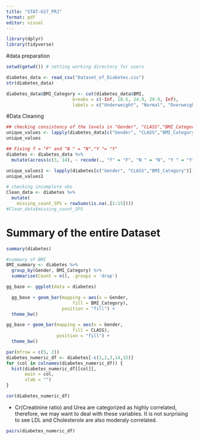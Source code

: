 ```yaml
---
title: "STAT-627_PRJ"
format: pdf
editor: visual
---
```


```r
library(dplyr)
library(tidyverse)
```

#data preparation

```r
setwd(getwd()) # setting working directory for users

diabetes_data <- read_csv("Dataset_of_Diabetes.csv")
str(diabetes_data)

diabetes_data$BMI_Category <- cut(diabetes_data$BMI,
                         breaks = c(-Inf, 18.5, 24.9, 29.9, Inf),
                         labels = c("Underweight", "Normal", "Overweight", "Obese"))

```

#Data Cleaning
```r
## checking consistency of the levels in "Gender", "CLASS","BMI_Category"
unique_values <- lapply(diabetes_data[c("Gender", "CLASS","BMI_Category")], unique)
unique_values

## Fixing f = "F" and "N " = "N","Y "= "Y"
diabetes <- diabetes_data %>%
  mutate(across(c(3, 14), ~ recode(., "f" = "F", "N " = "N", "Y " = "Y")))

unique_values1 <- lapply(diabetes[c("Gender", "CLASS","BMI_Category")], unique)
unique_values1

# checking incomplete obs
Clean_data <- diabetes %>%
  mutate(
    missing_count_SPS = rowSums(is.na(.[1:15])))
#Clean_data$missing_count_SPS
```

# Summary of the entire Dataset
```r
summary(diabetes)
```

```r
#summary of BMI
BMI_summary <- diabetes %>%
  group_by(Gender, BMI_Category) %>%
  summarise(Count = n(), .groups = 'drop')
```

```r
gg_base <- ggplot(data = diabetes) 

  gg_base + geom_bar(mapping = aes(x = Gender,
                         fill = BMI_Category),
                     position = "fill") +
  theme_bw()
```

```r
gg_base + geom_bar(mapping = aes(x = Gender,
                         fill = CLASS),
                   position = "fill") +
  theme_bw()
```


```r
par(mfrow = c(5, 2))
diabetes_numeric_df <- diabetes[-c(1,2,3,14,15)]
for (col in colnames(diabetes_numeric_df)) {
  hist(diabetes_numeric_df[[col]], 
       main = col, 
       xlab = "")
}
```

```r
cor(diabetes_numeric_df)
```
- Cr(Creatinine ratio) and Urea are categorized as highly correlated, therefore, we may want to deal with these variables. It is not surprising to see LDL and Cholesterole are also moderaly correlated.


```r
pairs(diabetes_numeric_df)
```

```r
```

